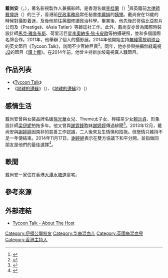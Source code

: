 '''戴尚安'''（{{lang-en|'''Sean Lee-Davies'''}}，{{bd|1979年|2月15日}}），著名影視製作人兼攝影師，是香港名媛[[李桂蘭|李桂蘭]]（{{lang|en|Olivia Lee-Davies}}）<ref>{{cite web |url=http://hk.asiatatler.com/tatler-list/500list/olivia-lee-davies |title=Olivia Lee-Davies Profile |publisher=Hong Kong Tatler |access-date=2016-09-08 |language=en |archive-url=https://web.archive.org/web/20160917025508/http://hk.asiatatler.com/tatler-list/500list/olivia-lee-davies |archive-date=2016-09-17 |dead-url=yes }}</ref>與英籍前[[大律師|大律師]][[戴偉詩|戴偉詩]]（{{lang|en|Peter Davies}}）的三子，香港前[[民政事務局|民政事務局]]常任秘書[[李麗娟|李麗娟]]的[[姨甥|姨甥]]。戴尚安在13歲的時候對攝影着迷，及後他前往英國修讀政治科學。畢業後，他先後於哥倫比亞影片公司及《Prestige》、《Asia Tatler》等雜誌社工作。此外，戴尚安亦曾為國際時裝設計師[[馬克·雅各布斯|馬克·雅各布斯]]、荷里活巨星[[李奧納多·狄卡皮歐|李奧納多·狄卡皮歐]]等拍攝硬照，並和多個國際名牌合作。2011年，他舉辦了個人的攝影展。2014年他開始主持[[無綫電視|無綫電視]][[明珠台|明珠台]]的英文節目《[[Tycoon_Talk|Tycoon Talk]]》，訪問不少官紳巨賈<ref>{{cite news |title=戴尚安鏡頭永不定格 攝人vs.被攝 時尚vs.環保 |url=http://news.mingpao.com/20140905/zla1.htm |language=中文 |publisher=明報 |date=2014年9月5日 |accessdate=2014年9月5日 |archive-date=2019年10月30日 |archive-url=https://web.archive.org/web/20191030071808/https://news.mingpao.com/20140905/zla1.htm |dead-url=no }}</ref>。同年，他亦參與拍攝[[無綫電視|無綫電視]][[J2|J2]]的節目《[[讀上癮|讀上癮]]》。在2014年前，他曾主持新加坡電視真人騷節目。

==作品列表==
*《[[Tycoon_Talk|Tycoon Talk]]》
*《[[地球的邊緣|地球的邊緣]]》（{{lang|en|''Adventures to the Edge''}}）、《[[地球的邊緣|地球的邊緣]]2》（{{lang|en|''Adventures to the Edge'' 2}}）

== 感情生活 ==
戴尚安曾與女裝品牌名媛[[孫光華|孫光華]]女兒、Theme太子女、檸檬茶少女[[賴沅貞|賴沅貞]]、形象設計師[[梁伊妮|梁伊妮]]拍拖多年。他又曾與[[謝霆鋒|謝霆鋒]]胞妹[[謝婷婷|謝婷婷]]傳過緋聞<ref>{{cite news |title=謝婷婷秘戀香港名媛之子 準婆婆贊聊得來 |url=http://news.sina.com.tw/article/20131221/11409721.html |language=中文 |publisher=新浪網 |date=2013年12月21日 |accessdate=2014年9月5日 |archive-date=2019年11月28日 |archive-url=https://web.archive.org/web/20191128230530/https://news.sina.com.tw/article/20131221/11409721.html |dead-url=no }}</ref>。2013年12月，戴尚安與[[謝婷婷|謝婷婷]]因南非的慈善工作認識，二人後來互生情愫和拍拖。但戀情只維持不足一年便結束。2014年11月17日，[[謝婷婷|謝婷婷]]表示在雙方協議下和平分開，並指做回朋友是他們的最佳選擇<ref>{{cite news |title=舊愛安志杰高調戀JC 婷婷驚爆甩拖遭戴尚安狠飛 |url=http://hk.apple.nextmedia.com/entertainment/first/20141118/18938467 |language=中文 |publisher=蘋果日報 |date=2014年11月18日 |accessdate=2014年11月19日 |archive-date=2016年3月4日 |archive-url=https://web.archive.org/web/20160304132120/http://hk.apple.nextmedia.com/entertainment/first/20141118/18938467 |dead-url=no }}</ref>。

== 軼聞 ==
戴尚安一家住在香港[[大潭水塘道|大潭水塘道]]豪宅。

== 參考來源 ==
{{reflist}}

==外部連結==
* [http://event.tvb.com/tycoontalk/aboutthehost.php Tycoon Talk - About The Host] {{Wayback|url=http://event.tvb.com/tycoontalk/aboutthehost.php |date=20200226004343 }}{{en}}

{{DEFAULTSORT:Lee-Davies, Sean}}
[[Category:伊頓公學校友|Category:伊頓公學校友]]
[[Category:华裔混血儿|Category:华裔混血儿]]
[[Category:英國裔混血兒|Category:英國裔混血兒]]
[[Category:香港主持人|Category:香港主持人]]